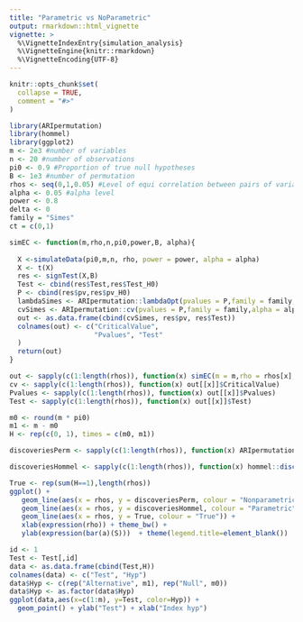 ```yaml
---
title: "Parametric vs NoParametric"
output: rmarkdown::html_vignette
vignette: >
  %\VignetteIndexEntry{simulation_analysis}
  %\VignetteEngine{knitr::rmarkdown}
  %\VignetteEncoding{UTF-8}
---
```


```r
knitr::opts_chunk$set(
  collapse = TRUE,
  comment = "#>"
)
```


```r
library(ARIpermutation)
library(hommel)
library(ggplot2)
m <- 2e3 #number of variables
n <- 20 #number of observations
pi0 <- 0.9 #Proportion of true null hypotheses
B <- 1e3 #number of permutation
rhos <- seq(0,1,0.05) #Level of equi correlation between pairs of variables
alpha <- 0.05 #alpha level
power <- 0.8
delta <- 0
family = "Simes"
ct = c(0,1)
```

```r
simEC <- function(m,rho,n,pi0,power,B, alpha){
  
  X <-simulateData(pi0,m,n, rho, power = power, alpha = alpha)
  X <- t(X)
  res <- signTest(X,B)
  Test <- cbind(res$Test,res$Test_H0)
  P <- cbind(res$pv,res$pv_H0)
  lambdaSimes <- ARIpermutation::lambdaOpt(pvalues = P,family = family,ct = ct,alpha = alpha,delta = 0)
  cvSimes <- ARIpermutation::cv(pvalues = P,family = family,alpha = alpha,lambda = lambdaSimes,ct = ct,delta = 0)
  out <- as.data.frame(cbind(cvSimes, res$pv, res$Test))
  colnames(out) <- c("CriticalValue", 
                     "Pvalues", "Test"
  )
  return(out)
}
```

```r
out <- sapply(c(1:length(rhos)), function(x) simEC(m = m,rho = rhos[x],n = n,pi0 = pi0,B=B, power = power, alpha = alpha),simplify = FALSE)
cv <- sapply(c(1:length(rhos)), function(x) out[[x]]$CriticalValue)
Pvalues <- sapply(c(1:length(rhos)), function(x) out[[x]]$Pvalues)
Test <- sapply(c(1:length(rhos)), function(x) out[[x]]$Test)

m0 <- round(m * pi0)
m1 <- m - m0
H <- rep(c(0, 1), times = c(m0, m1))

discoveriesPerm <- sapply(c(1:length(rhos)), function(x) ARIpermutation::dI(ix = c(1:m),cv = cv[,x],praw = Pvalues[,x]))

discoveriesHommel <- sapply(c(1:length(rhos)), function(x) hommel::discoveries(hommel(Pvalues[,x]),ix = c(1:m),alpha = alpha))

True <- rep(sum(H==1),length(rhos))
ggplot() +
   geom_line(aes(x = rhos, y = discoveriesPerm, colour = "Nonparametric"))+ 
   geom_line(aes(x = rhos, y = discoveriesHommel, colour = "Parametric")) +
   geom_line(aes(x = rhos, y = True, colour = "True")) +
   xlab(expression(rho)) + theme_bw() +
   ylab(expression(bar(a)(S)))  + theme(legend.title=element_blank())

```

```r
id <- 1
Test <- Test[,id]
data <- as.data.frame(cbind(Test,H))
colnames(data) <- c("Test", "Hyp")
data$Hyp <- c(rep("Alternative", m1), rep("Null", m0))
data$Hyp <- as.factor(data$Hyp)
ggplot(data,aes(x=c(1:m), y=Test, color=Hyp)) +
  geom_point() + ylab("Test") + xlab("Index hyp")

```


